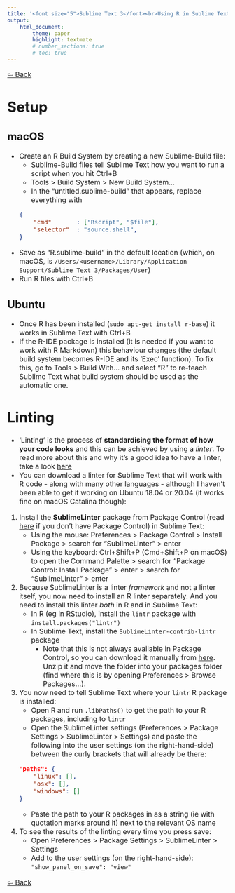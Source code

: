 ```yaml
---
title: '<font size="5">Sublime Text 3</font><br>Using R in Sublime Text'
output:
    html_document:
        theme: paper
        highlight: textmate
        # number_sections: true
        # toc: true
---
```

<font size="3">

[⇦ Back](../sublime_text.html)

Setup {.tabset}
=====

macOS
-----
- Create an R Build System by creating a new Sublime-Build file:
    - Sublime-Build files tell Sublime Text how you want to run a script when you hit Ctrl+B
    - Tools > Build System > New Build System...
    - In the "untitled.sublime-build" that appears, replace everything with
    ```json
    {
        "cmd"       : ["Rscript", "$file"],
        "selector"  : "source.shell",
    }
    ```
- Save as "R.sublime-build" in the default location (which, on macOS, is `/Users/<username>/Library/Application Support/Sublime Text 3/Packages/User`)
- Run R files with Ctrl+B

Ubuntu
------
+ Once R has been installed (`sudo apt-get install r-base`) it works in Sublime Text with Ctrl+B
- If the R-IDE package is installed (it is needed if you want to work with R Markdown) this behaviour changes (the default build system becomes R-IDE and its 'Exec' function). To fix this, go to Tools > Build With... and select "R" to re-teach Sublime Text what build system should be used as the automatic one.

Linting
=======
- 'Linting' is the process of **standardising the format of how your code looks** and this can be achieved by using a _linter_. To read more about this and why it's a good idea to have a linter, take a look [here](../R/intro/linting.html)
- You can download a linter for Sublime Text that will work with R code - along with many other languages - although I haven't been able to get it working on Ubuntu 18.04 or 20.04 (it works fine on macOS Catalina though):

1. Install the **SublimeLinter** package from Package Control (read [here](packages.html) if you don't have Package Control) in Sublime Text:
    - Using the mouse: Preferences > Package Control > Install Package > search for "SublimeLinter" > enter
    - Using the keyboard: Ctrl+Shift+P (Cmd+Shift+P on macOS) to open the Command Palette > search for "Package Control: Install Package" > enter > search for "SublimeLinter" > enter
2. Because SublimeLinter is a linter *framework* and not a linter itself, you now need to install an R linter separately. And you need to install this linter *both* in R and in Sublime Text:
    - In R (eg in RStudio), install the `lintr` package with `install.packages("lintr")`
    - In Sublime Text, install the `SublimeLinter-contrib-lintr` package
        - Note that this is not always available in Package Control, so you can download it manually from [here](https://github.com/jimhester/SublimeLinter-contrib-lintr). Unzip it and move the folder into your packages folder (find where this is by opening Preferences > Browse Packages...).
3. You now need to tell Sublime Text where your `lintr` R package is installed:
    - Open R and run `.libPaths()` to get the path to your R packages, including to `lintr`
    - Open the SublimeLinter settings (Preferences > Package Settings > SublimeLinter > Settings) and paste the following into the user settings (on the right-hand-side) between the curly brackets that will already be there:
    ```json
    "paths": {
        "linux": [],
        "osx": [],
        "windows": []
    }
    ```
    - Paste the path to your R packages in as a string (ie with quotation marks around it) next to the relevant OS name
3. To see the results of the linting every time you press save:
    - Open Preferences > Package Settings > SublimeLinter > Settings
    - Add to the user settings (on the right-hand-side): `"show_panel_on_save": "view"`

[⇦ Back](../sublime_text.html)

</font>
